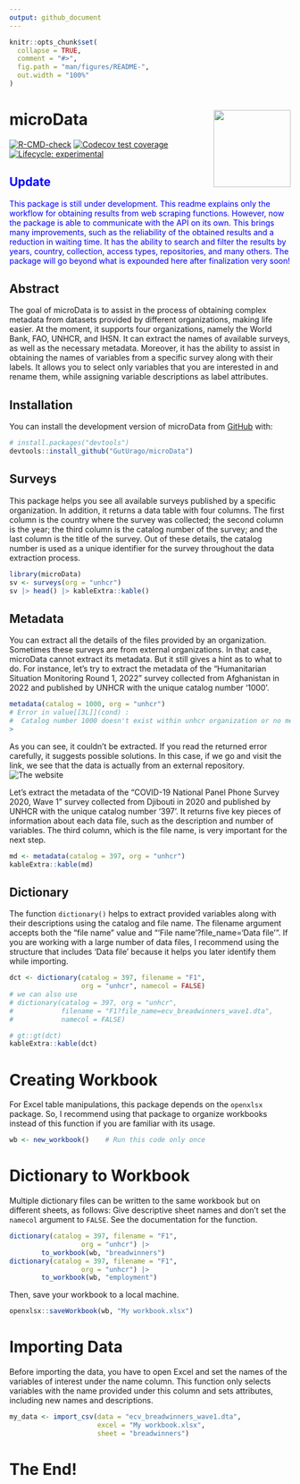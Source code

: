 ```yaml
---
output: github_document
---
```


<!-- README.md is generated from README.Rmd. Please edit that file -->

```r
knitr::opts_chunk$set(
  collapse = TRUE,
  comment = "#>",
  fig.path = "man/figures/README-",
  out.width = "100%"
)
```


# microData <img src="man/figures/logo.png" align="right" height="138" alt="" />

<!-- badges: start -->
[![R-CMD-check](https://github.com/GutUrago/microData/actions/workflows/R-CMD-check.yaml/badge.svg)](https://github.com/GutUrago/microData/actions/workflows/R-CMD-check.yaml)
[![Codecov test coverage](https://codecov.io/gh/GutUrago/microData/branch/master/graph/badge.svg)](https://app.codecov.io/gh/GutUrago/microData?branch=master)
[![Lifecycle: experimental](https://img.shields.io/badge/lifecycle-experimental-orange.svg)](https://lifecycle.r-lib.org/articles/stages.html#experimental)
<!-- badges: end -->


##  <span style="color:blue">Update</span>
<span style="color:blue">This package is still under development. This readme explains only the workflow for obtaining results from web scraping functions. However, now the package is able to communicate with the API on its own. This brings many improvements, such as the reliability of the obtained results and a reduction in waiting time. It has the ability to search and filter the results by years, country, collection, access types, repositories, and many others. The package will go beyond what is expounded here after finalization very soon!</span>

## Abstract

The goal of microData is to assist in the process of obtaining complex metadata from datasets provided by different organizations, making life easier. At the moment, it supports four organizations, namely the World Bank, FAO, UNHCR, and IHSN. It can extract the names of available surveys, as well as the necessary metadata. Moreover, it has the ability to assist in obtaining the names of variables from a specific survey along with their labels. It allows you to select only variables that you are interested in and rename them, while assigning variable descriptions as label attributes.

## Installation

You can install the development version of microData from [GitHub](https://github.com/GutUrago/microData) with:

``` r
# install.packages("devtools")
devtools::install_github("GutUrago/microData")
```

## Surveys

This package helps you see all available surveys published by a specific organization. In addition, it returns a data table with four columns. The first column is the country where the survey was collected; the second column is the year; the third column is the catalog number of the survey; and the last column is the title of the survey. Out of these details, the catalog number is used as a unique identifier for the survey throughout the data extraction process.


```r
library(microData)
sv <- surveys(org = "unhcr")
sv |> head() |> kableExtra::kable()

```




## Metadata

You can extract all the details of the files provided by an organization. Sometimes these surveys are from external organizations. In that case, microData cannot extract its metadata. But it still gives a hint as to what to do. For instance, let's try to extract the metadata of the "Humanitarian Situation Monitoring Round 1, 2022" survey collected from Afghanistan in 2022 and published by UNHCR with the unique catalog number '1000'.

```r
metadata(catalog = 1000, org = "unhcr")
# Error in value[[3L]](cond) : 
#  Catalog number 1000 doesn't exist within unhcr organization or no metadata is provided. Check if the data is from external organization using: https://microdata.unhcr.org/index.php/catalog/1000/get-microdata
> 
```

As you can see, it couldn't be extracted. If you read the returned error carefully, it suggests possible solutions. In this case, if we go and visit the link, we see that the data is actually from an external repository.
![The website](man/figures/README-get-data.png)

Let's extract the metadata of the "COVID-19 National Panel Phone Survey 2020, Wave 1" survey collected from Djibouti in 2020 and published by UNHCR with the unique catalog number '397'. It returns five key pieces of information about each data file, such as the description and number of variables. The third column, which is the file name, is very important for the next step.

```r
md <- metadata(catalog = 397, org = "unhcr")
kableExtra::kable(md)
```


## Dictionary

The function `dictionary()` helps to extract provided variables along with their descriptions using the catalog and file name. The filename argument accepts both the "file name" value and "'File name'?file_name='Data file'". If you are working with a large number of data files, I recommend using the structure that includes 'Data file' because it helps you later identify them while importing.

```r
dct <- dictionary(catalog = 397, filename = "F1", 
                  org = "unhcr", namecol = FALSE)
# we can also use 
# dictionary(catalog = 397, org = "unhcr",
#            filename = "F1?file_name=ecv_breadwinners_wave1.dta", 
#            namecol = FALSE)

# gt::gt(dct)
kableExtra::kable(dct)
```

# Creating Workbook              

For Excel table manipulations, this package depends on the `openxlsx` package. So, I recommend using that package to organize workbooks instead of this function if you are familiar with its usage.

```r
wb <- new_workbook()    # Run this code only once
```


# Dictionary to Workbook

Multiple dictionary files can be written to the same workbook but on different sheets, as follows: Give descriptive sheet names and don't set the `namecol` argument to `FALSE`. See the documentation for the function.

```r
dictionary(catalog = 397, filename = "F1", 
                  org = "unhcr") |> 
        to_workbook(wb, "breadwinners")
dictionary(catalog = 397, filename = "F1", 
                  org = "unhcr") |> 
        to_workbook(wb, "employment")
```

Then, save your workbook to a local machine.

```r
openxlsx::saveWorkbook(wb, "My workbook.xlsx")
```


# Importing Data

Before importing the data, you have to open Excel and set the names of the variables of interest under the name column. This function only selects variables with the name provided under this column and sets attributes, including new names and descriptions.

```r
my_data <- import_csv(data = "ecv_breadwinners_wave1.dta", 
                      excel = "My workbook.xlsx", 
                      sheet = "breadwinners")
```


# The End!
